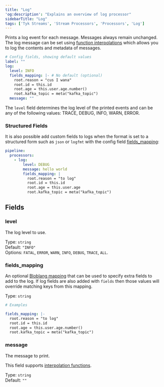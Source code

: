 ```yaml
---
title: "Log"
'og:description': "Explains an overview of log processor"
sidebarTitle: "Log"
tags: ['Tyk Streams', 'Stream Processors', 'Processors', 'Log']
---
```


Prints a log event for each message. Messages always remain unchanged. The log message can be set using [function interpolations](/5.5/product-stack/tyk-streaming/configuration/common-configuration/interpolation#bloblang-queries) which allows you to log the contents and metadata of messages.

```yml
# Config fields, showing default values
label: ""
log:
  level: INFO
  fields_mapping: |- # No default (optional)
    root.reason = "cus I wana"
    root.id = this.id
    root.age = this.user.age.number()
    root.kafka_topic = meta("kafka_topic")
  message: ""
```

The `level` field determines the log level of the printed events and can be any of the following values: TRACE, DEBUG, INFO, WARN, ERROR.

### Structured Fields

It is also possible add custom fields to logs when the format is set to a structured form such as `json` or `logfmt` with the config field [fields_mapping](/5.5/#fields_mapping):

```yaml
pipeline:
  processors:
    - log:
        level: DEBUG
        message: hello world
        fields_mapping: |
          root.reason = "to log"
          root.id = this.id
          root.age = this.user.age
          root.kafka_topic = meta("kafka_topic")
```


## Fields

### level

The log level to use.


Type: `string`  
Default: `"INFO"`  
Options: `FATAL`, `ERROR`, `WARN`, `INFO`, `DEBUG`, `TRACE`, `ALL`.

### fields_mapping

An optional [Bloblang mapping](/5.5/product-stack/tyk-streaming/guides/bloblang/overview) that can be used to specify extra fields to add to the log. If log fields are also added with `fields` then those values will override matching keys from this mapping.


Type: `string`  

```yml
# Examples

fields_mapping: |-
  root.reason = "to log"
  root.id = this.id
  root.age = this.user.age.number()
  root.kafka_topic = meta("kafka_topic")
```

### message

The message to print.

This field supports [interpolation functions](/5.5/product-stack/tyk-streaming/configuration/common-configuration/interpolation#bloblang-queries).


Type: `string`  
Default: `""`  
